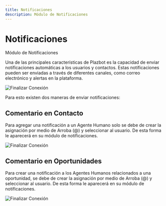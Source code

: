 ```yaml
---
title: Notificaciones
description: Módulo de Notificaciones
---
```


# Notificaciones

Módulo de Notificaciones

Una de las principales características de Plazbot es la capacidad de enviar notificaciones automáticas a los usuarios y contactos. Estas notificaciones pueden ser enviadas a través de diferentes canales, como correo electrónico y alertas en la plataforma.

![Finalizar Conexión](../../../assets/contactos/noti-1.avif)

Para esto existen dos maneras de enviar notificaciones:

## Comentario en Contacto

Para agregar una notificación a un Agente Humano solo se debe de crear la asignación por medio de Arroba (@) y seleccionar al usuario. De esta forma le aparecerá en su módulo de notificaciones.

![Finalizar Conexión](../../../assets/contactos/noti-2.avif)

## Comentario en Oportunidades

Para crear una notificación a los Agentes Humanos relacionados a una oportunidad, se debe de crear la asignación por medio de Arroba (@) y seleccionar al usuario. De esta forma le aparecerá en su módulo de notificaciones.

![Finalizar Conexión](../../../assets/contactos/noti-3.avif)
